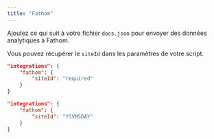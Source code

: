```yaml
---
title: "Fathom"
---
```


Ajoutez ce qui suit à votre fichier `docs.json` pour envoyer des données analytiques à Fathom.

Vous pouvez récupérer le `siteId` dans les paramètres de votre script.

<CodeGroup>

```json Analytics options in docs.json
"integrations": {
    "fathom": {
        "siteId": "required"
    }
}
```

```json Example
"integrations": {
    "fathom": {
        "siteId": "YSVMSDAY"
    }
}
```

</CodeGroup>